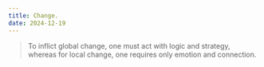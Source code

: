 ```yaml
---
title: Change.
date: 2024-12-19
---
```


> To inflict global change, one must act with logic and strategy, whereas for local change, one requires only emotion and connection.
